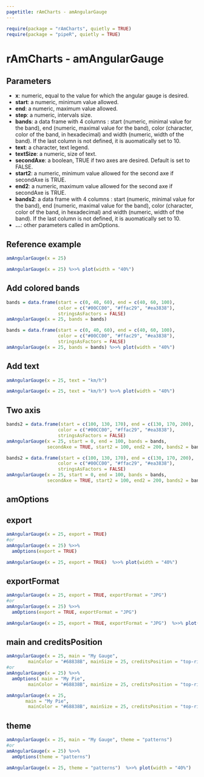 ```yaml
---
pagetitle: rAmCharts - amAngularGauge
---
```


```r
require(package = "rAmCharts", quietly = TRUE)
require(package = "pipeR", quietly = TRUE)
```

<h1>rAmCharts - amAngularGauge</h1>

## Parameters

* __x__: numeric, equal to the value for which the angular gauge is desired.
* __start__: a numeric, minimum value allowed.
* __end__: a numeric, maximum value allowed. 
* __step__: a numeric, intervals size. 
* __bands__: a data frame with 4 columns : start (numeric, minimal value for the band), end (numeric, maximal value for the band), color (character, color of the band, in hexadecimal) and width (numeric, width of the band). If the last column is not defined, it is auomatically set to 10. 
* __text__: a character, text legend.
* __textSize__: a numeric, size of text.
* __secondAxe__: a boolean, TRUE if two axes are desired. Default is set to FALSE.
* __start2__: a numeric, minimum value allowed for the second axe if secondAxe is TRUE.
* __end2__: a numeric, maximum value allowed for the second axe if secondAxe is TRUE.
* __bands2__: a data frame with 4 columns : start (numeric, minimal value for the band), end (numeric, maximal value for the band), color (character, color of the band, in hexadecimal) and width (numeric, width of the band). If the last column is not defined, it is auomatically set to 10. 
* __...__: other parameters called in amOptions.

## Reference example

```r
amAngularGauge(x = 25)
```
```r
amAngularGauge(x = 25) %>>% plot(width = "40%")
```

## Add colored bands
```r
bands = data.frame(start = c(0, 40, 60), end = c(40, 60, 100), 
                   color = c("#00CC00", "#ffac29", "#ea3838"),
                   stringsAsFactors = FALSE)
amAngularGauge(x = 25, bands = bands)
```
```r
bands = data.frame(start = c(0, 40, 60), end = c(40, 60, 100), 
                   color = c("#00CC00", "#ffac29", "#ea3838"),
                   stringsAsFactors = FALSE)
amAngularGauge(x = 25, bands = bands) %>>% plot(width = "40%")
```

## Add text
```r
amAngularGauge(x = 25, text = "km/h")
```
```r
amAngularGauge(x = 25, text = "km/h") %>>% plot(width = "40%")
```

## Two axis
```r
bands2 = data.frame(start = c(100, 130, 170), end = c(130, 170, 200), 
                   color = c("#00CC00", "#ffac29", "#ea3838"),
                   stringsAsFactors = FALSE)
amAngularGauge(x = 25, start = 0, end = 100, bands = bands,
               secondAxe = TRUE, start2 = 100, end2 = 200, bands2 = bands2)
```
```r
bands2 = data.frame(start = c(100, 130, 170), end = c(130, 170, 200), 
                   color = c("#00CC00", "#ffac29", "#ea3838"),
                   stringsAsFactors = FALSE)
amAngularGauge(x = 25, start = 0, end = 100, bands = bands,
               secondAxe = TRUE, start2 = 100, end2 = 200, bands2 = bands2)  %>>% plot(width = "40%")
```


<h2 class="partdivtitle">amOptions</h2>

## export
```r
amAngularGauge(x = 25, export = TRUE)
#or
amAngularGauge(x = 25) %>>% 
  amOptions(export = TRUE)
```
```r
amAngularGauge(x = 25, export = TRUE)  %>>% plot(width = "40%")
```

## exportFormat
```r
amAngularGauge(x = 25, export = TRUE, exportFormat = "JPG")
#or
amAngularGauge(x = 25) %>>% 
  amOptions(export = TRUE, exportFormat = "JPG")
```
```r
amAngularGauge(x = 25, export = TRUE, exportFormat = "JPG")  %>>% plot(width = "40%")
```

## main and creditsPosition
```r
amAngularGauge(x = 25, main = "My Gauge",
        mainColor = "#68838B", mainSize = 25, creditsPosition = "top-right")
#or
amAngularGauge(x = 25) %>>% 
  amOptions( main = "My Pie",
        mainColor = "#68838B", mainSize = 25, creditsPosition = "top-right")
```
```r
amAngularGauge(x = 25, 
       main = "My Pie",
        mainColor = "#68838B", mainSize = 25, creditsPosition = "top-right")  %>>% plot(width = "40%")
```

## theme
```r
amAngularGauge(x = 25, main = "My Gauge", theme = "patterns")
#or
amAngularGauge(x = 25) %>>% 
  amOptions(theme = "patterns")
```
```r
amAngularGauge(x = 25, theme = "patterns")  %>>% plot(width = "40%")
```
